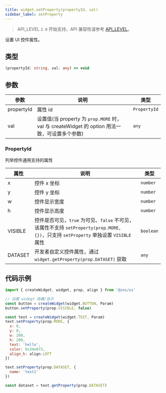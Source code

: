 ```yaml
---
title: widget.setProperty(propertyId, val)
sidebar_label: setProperty
---
```


> API_LEVEL `2.0` 开始支持，API 兼容性请参考 [API_LEVEL](../../../../guides/framework/device/compatibility.md)。

设置 UI 控件属性。

## 类型

```ts
(propertyId: string, val: any) => void
```

## 参数

| 参数       | 说明                                                                                           | 类型         |
| ---------- | ---------------------------------------------------------------------------------------------- | ------------ |
| propertyId | 属性 id                                                                                        | `PropertyId` |
| val        | 设置值(当 property 为 `prop.MORE` 时， val 与 createWidget 的 option 用法一致，可设置多个参数) | `any`        |

### PropertyId

列举控件通用支持的属性

| 属性    | 说明                                                                                                                                 | 类型      |
| ------- | ------------------------------------------------------------------------------------------------------------------------------------ | --------- |
| x       | 控件 x 坐标                                                                                                                          | `number`  |
| y       | 控件 y 坐标                                                                                                                          | `number`  |
| w       | 控件显示宽度                                                                                                                         | `number`  |
| h       | 控件显示高度                                                                                                                         | `number`  |
| VISIBLE | 控件是否可见，`true` 为可见、`false` 不可见，该属性不支持 `setProperty(prop.MORE, {})`，只支持 `setProperty` 单独设置 `VISIBLE` 属性 | `boolean` |
| DATASET | 开发者自定义控件属性，通过 `widget.getProperty(prop.DATASET)` 获取                                                                   | `any`     |

## 代码示例

```js
import { createWidget, widget, prop, align } from '@zos/ui'

// 设置 widegt 隐藏/显示
const button = createWidget(widget.BUTTON, Param)
button.setProperty(prop.VISIBLE, false)

const text = createWidget(widget.TEXT, Param)
text.setProperty(prop.MORE, {
  x: 0,
  y: 0,
  w: 200,
  h: 200,
  text: 'hello',
  color: 0x34e073,
  align_h: align.LEFT
})

text.setProperty(prop.DATASET, {
  name: 'text1'
})

const dataset = text.getProperty(prop.DATASET)
```
